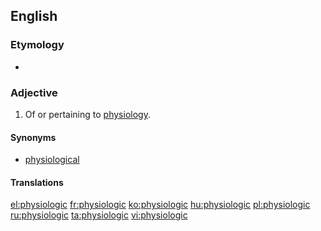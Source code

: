 ==English==

===Etymology===
* {{suffix|physiology|ic}}

===Adjective===
{{en-adj|-}}

# Of or pertaining to [[physiology]].

====Synonyms====
* [[physiological]]

====Translations====
{{trans-see|of or pertaining to physiology|physiological}}

[[el:physiologic]]
[[fr:physiologic]]
[[ko:physiologic]]
[[hu:physiologic]]
[[pl:physiologic]]
[[ru:physiologic]]
[[ta:physiologic]]
[[vi:physiologic]]